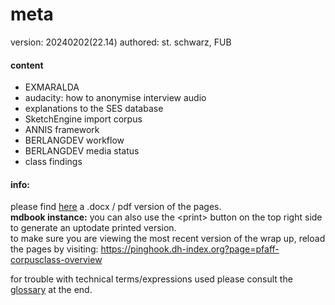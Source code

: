 # meta
version: 20240202(22.14)
authored: st. schwarz, FUB

#### content

- EXMARALDA
- audacity: how to anonymise interview audio
- explanations to the SES database
- SketchEngine import corpus
- ANNIS framework
- BERLANGDEV workflow
- BERLANGDEV media status
- class findings

#### info:
please find [here][1-1] a .docx / pdf version of the pages.  
**mdbook instance:** you can also use the \<print\> button on the top right side to generate an uptodate printed version.  
to make sure you are viewing the most recent version of the wrap up, reload the pages by visiting: [https://pinghook.dh-index.org?page=pfaff-corpusclass-overview][1-2]  

for trouble with technical terms/expressions used please consult the [glossary][1-3] at the end.

[1-1]:	https://esteeschwarz.github.io/HU-LX/pfaff_corpus-class-overview.docx
[1-2]:	https://pinghook.dh-index.org?page=pfaff-corpusclass-overview
[1-3]:	glossaryannex-on-a-funny-note.html#to-avoid-further-confusion
